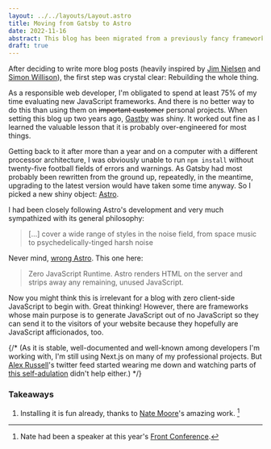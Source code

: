 ```yaml
---
layout: ../../layouts/Layout.astro
title: Moving from Gatsby to Astro
date: 2022-11-16
abstract: This blog has been migrated from a previously fancy framework to a currently fancy framework.
draft: true
---
```


After deciding to write more blog posts (heavily inspired by [Jim Nielsen](https://blog.jim-nielsen.com) and [Simon Willison](https://simonwillison.net)), the first step was crystal clear: Rebuilding the whole thing.

As a responsible web developer, I'm obligated to spend at least 75% of my time evaluating new JavaScript frameworks. And there is no better way to do this than using them on ~~important customer~~ personal projects. When setting this blog up two years ago, [Gastby](https://www.gatsbyjs.com) was shiny. It worked out fine as I learned the valuable lesson that it is probably over-engineered for most things.

Getting back to it after more than a year and on a computer with a different processor architecture, I was obviously unable to run `npm install` without twenty-five football fields of errors and warnings. As Gatsby had most probably been rewritten from the ground up, repeatedly, in the meantime, upgrading to the latest version would have taken some time anyway. So I picked a new shiny object: [Astro](https://astro.build).

I had been closely following Astro's development and very much sympathized with its general philosophy:

> [...] cover a wide range of styles in the noise field, from space music to psychedelically-tinged harsh noise

Never mind, [wrong Astro](<https://en.wikipedia.org/wiki/Astro_(Japanese_band)>). This one here:

> Zero JavaScript Runtime. Astro renders HTML on the server and strips away any remaining, unused JavaScript.

Now you might think this is irrelevant for a blog with zero client-side JavaScript to begin with. Great thinking! However, there are frameworks whose main purpose is to generate JavaScript out of no JavaScript so they can send it to the visitors of your website because they hopefully are JavaScript afficionados, too.

{/* (As it is stable, well-documented and well-known among developers I'm working with, I'm still using Next.js on many of my professional projects. But [Alex Russell](https://twitter.com/slightlylate)'s twitter feed started wearing me down and watching parts of [this self-adulation](https://nextjs.org/conf) didn't help either.) */}

### Takeaways

1. Installing it is fun already, thanks to [Nate Moore](https://twitter.com/n_moore/status/1567164215307149312)'s amazing work. [^1]

[^1]: Nate had been a speaker at this year's [Front Conference](https://frontconference.com/speakers/nate-moore).
